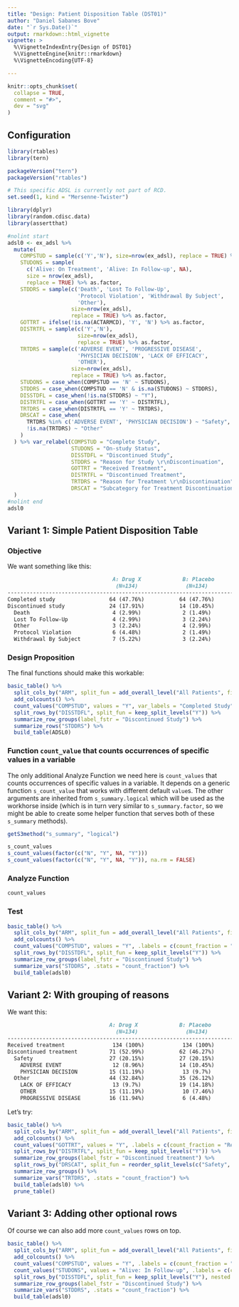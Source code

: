 ```yaml
---
title: "Design: Patient Disposition Table (DST01)"
author: "Daniel Sabanes Bove"
date: "`r Sys.Date()`"
output: rmarkdown::html_vignette
vignette: >
  %\VignetteIndexEntry{Design of DST01}
  %\VignetteEngine{knitr::rmarkdown}
  %\VignetteEncoding{UTF-8}

---
```


```r
knitr::opts_chunk$set(
  collapse = TRUE,
  comment = "#>",
  dev = "svg"
)
```

## Configuration

```r
library(rtables)
library(tern)

packageVersion("tern")
packageVersion("rtables")
```

```r

# This specific ADSL is currently not part of RCD.
set.seed(1, kind = "Mersenne-Twister")

library(dplyr)
library(random.cdisc.data)
library(assertthat)

#nolint start
adsl0 <- ex_adsl %>%
  mutate(
    COMPSTUD = sample(c('Y','N'), size=nrow(ex_adsl), replace = TRUE) %>% as.factor,
    STUDONS = sample(
      c('Alive: On Treatment', 'Alive: In Follow-up', NA), 
      size = nrow(ex_adsl), 
      replace = TRUE) %>% as.factor,
    STDDRS = sample(c('Death', 'Lost To Follow-Up',
                      'Protocol Violation', 'Withdrawal By Subject',
                      'Other'),
                    size=nrow(ex_adsl),
                    replace = TRUE) %>% as.factor,
    GOTTRT = ifelse(!is.na(ACTARMCD), 'Y', 'N') %>% as.factor,
    DISTRTFL = sample(c('Y','N'),
                      size=nrow(ex_adsl),
                      replace = TRUE) %>% as.factor,
    TRTDRS = sample(c('ADVERSE EVENT', 'PROGRESSIVE DISEASE',
                      'PHYSICIAN DECISION', 'LACK OF EFFICACY',
                      'OTHER'),
                    size=nrow(ex_adsl),
                    replace = TRUE) %>% as.factor,
    STUDONS = case_when(COMPSTUD == 'N' ~ STUDONS),
    STDDRS = case_when(COMPSTUD == 'N' & is.na(STUDONS) ~ STDDRS),
    DISSTDFL = case_when(!is.na(STDDRS) ~ "Y"),
    DISTRTFL = case_when(GOTTRT == 'Y' ~ DISTRTFL),
    TRTDRS = case_when(DISTRTFL == 'Y' ~ TRTDRS),
    DRSCAT = case_when(
      TRTDRS %in% c('ADVERSE EVENT', 'PHYSICIAN DECISION') ~ "Safety",
      !is.na(TRTDRS) ~ "Other"
    )
  ) %>% var_relabel(COMPSTUD = "Complete Study",
                    STUDONS = "On-study Status",
                    DISSTDFL = "Discontinued Study",
                    STDDRS = "Reason for Study \r\nDiscontinuation",
                    GOTTRT = "Received Treatment",
                    DISTRTFL = "Discontinued Treatment",
                    TRTDRS = "Reason for Treatment \r\nDiscontinuation",
                    DRSCAT = "Subcategory for Treatment Discontinuation"
  )
#nolint end
adsl0
```

## Variant 1: Simple Patient Disposition Table

### Objective

We want something like this:

````markdown
                                 A: Drug X             B: Placebo          C: Combination         All Patients 
                                  (N=134)               (N=134)               (N=132)               (N=400)    
---------------------------------------------------------------------------------------------------------------
Completed study                 64 (47.76%)           64 (47.76%)           69 (52.27%)           197 (49.25%) 
Discontinued study              24 (17.91%)           14 (10.45%)           20 (15.15%)            58 (14.5%)  
  Death                          4 (2.99%)             2 (1.49%)             5 (3.79%)             11 (2.75%)  
  Lost To Follow-Up              4 (2.99%)             3 (2.24%)             1 (0.76%)               8 (2%)    
  Other                          3 (2.24%)             4 (2.99%)             4 (3.03%)             11 (2.75%)  
  Protocol Violation             6 (4.48%)             2 (1.49%)             6 (4.55%)             14 (3.5%)   
  Withdrawal By Subject          7 (5.22%)             3 (2.24%)             4 (3.03%)             14 (3.5%)   
````

### Design Proposition

The final functions should make this workable:

```r
basic_table() %>%
  split_cols_by("ARM", split_fun = add_overall_level("All Patients", first = FALSE)) %>%
  add_colcounts() %>%
  count_values("COMPSTUD", values = "Y", var_labels = "Completed Study") %>%
  split_rows_by("DISSTDFL", split_fun = keep_split_levels("Y")) %>%
  summarize_row_groups(label_fstr = "Discontinued Study") %>%
  summarize_rows("STDDRS") %>%
  build_table(ADSL0)
```

### Function `count_value` that counts occurrences of specific values in a variable

The only additional Analyze Function we need here is `count_values` that counts occurrences of 
specific values in a variable. It depends on a generic function `s_count_value` that works with
different default `value`s. The other arguments are inherited from `s_summary.logical` which will 
be used as the workhorse inside (which is in turn very similar to `s_summary.factor`, so we might be 
able to create some helper function that serves both of these `s_summary` methods).

```r
getS3method("s_summary", "logical")
```

```r
s_count_values
s_count_values(factor(c("N", "Y", NA, "Y")))
s_count_values(factor(c("N", "Y", NA, "Y")), na.rm = FALSE)
```

### Analyze Function

```r
count_values
```

### Test 

```r
basic_table() %>%
  split_cols_by("ARM", split_fun = add_overall_level("All Patients", first = FALSE)) %>%
  add_colcounts() %>%
  count_values("COMPSTUD", values = "Y", .labels = c(count_fraction = "Completed Study")) %>%
  split_rows_by("DISSTDFL", split_fun = keep_split_levels("Y")) %>%
  summarize_row_groups(label_fstr = "Discontinued Study") %>%
  summarize_vars("STDDRS", .stats = "count_fraction") %>%
  build_table(adsl0)
```

## Variant 2: With grouping of reasons

We want this:

```markdown
                                A: Drug X             B: Placebo          C: Combination         All Patients 
                                  (N=134)               (N=134)               (N=132)               (N=400)    
---------------------------------------------------------------------------------------------------------------
Received treatment               134 (100%)            134 (100%)            132 (100%)            400 (100%)  
Discontinued treatment          71 (52.99%)           62 (46.27%)           75 (56.82%)            208 (52%)   
  Safety                        27 (20.15%)           27 (20.15%)            26 (19.7%)             80 (20%)   
    ADVERSE EVENT                12 (8.96%)           14 (10.45%)           15 (11.36%)           41 (10.25%)  
    PHYSICIAN DECISION          15 (11.19%)            13 (9.7%)             11 (8.33%)            39 (9.75%)  
  Other                         44 (32.84%)           35 (26.12%)           49 (37.12%)            128 (32%)   
    LACK OF EFFICACY             13 (9.7%)            19 (14.18%)           21 (15.91%)           53 (13.25%)  
    OTHER                       15 (11.19%)            10 (7.46%)            12 (9.09%)            37 (9.25%)  
    PROGRESSIVE DISEASE         16 (11.94%)            6 (4.48%)            16 (12.12%)            38 (9.5%) 
```

Let's try:

```r
basic_table() %>%
  split_cols_by("ARM", split_fun = add_overall_level("All Patients", first = FALSE)) %>%
  add_colcounts() %>%
  count_values("GOTTRT", values = "Y", .labels = c(count_fraction = "Received treatment")) %>%
  split_rows_by("DISTRTFL", split_fun = keep_split_levels("Y")) %>%
  summarize_row_groups(label_fstr = "Discontinued treatment") %>%
  split_rows_by("DRSCAT", split_fun = reorder_split_levels(c("Safety", "Other"))) %>%
  summarize_row_groups() %>%
  summarize_vars("TRTDRS", .stats = "count_fraction") %>%
  build_table(adsl0) %>%
  prune_table()
```

## Variant 3: Adding other optional rows

Of course we can also add more `count_values` rows on top. 

```r
basic_table() %>%
  split_cols_by("ARM", split_fun = add_overall_level("All Patients", first = FALSE)) %>%
  add_colcounts() %>%
  count_values("COMPSTUD", values = "Y", .labels = c(count_fraction = "Completed Study")) %>%
  count_values("STUDONS", values = "Alive: In Follow-up", .labels = c(count_fraction = "Alive: In Follow-up")) %>%
  split_rows_by("DISSTDFL", split_fun = keep_split_levels("Y"), nested = FALSE) %>%
  summarize_row_groups(label_fstr = "Discontinued Study") %>%
  summarize_vars("STDDRS", .stats = "count_fraction") %>%
  build_table(adsl0)
```
